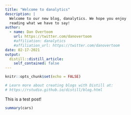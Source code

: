 ```yaml
---
title: "Welcome to danalytics"
description: |
  Welcome to our new blog, danalytics. We hope you enjoy 
  reading what we have to say!
author:
  - name: Dan Overtoom 
    url: https://twitter.com/danovertoom
    #affiliation: danalytics
    #affiliation_url: https://twitter.com/danovertoom
date: 02-17-2021
output:
  distill::distill_article:
    self_contained: false
---
```


```r
knitr::opts_chunk$set(echo = FALSE)

# Learn more about creating blogs with Distill at:
# https://rstudio.github.io/distill/blog.html

```

This is a test post!

```r
summary(cars)
```


